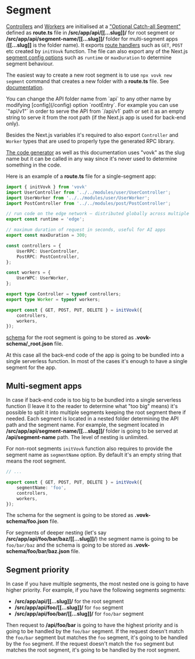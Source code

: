 

# Segment

[Controllers](/controller) and [Workers](/worker) are initialised at a ["Optional Catch-all Segment"](https://nextjs.org/docs/pages/building-your-application/routing/dynamic-routes#optional-catch-all-segments) defined as **route.ts** file in **/src/app/api/[[...slug]]/** for root segment or **/src/app/api/segment-name/[[...slug]]/** folder for multi-segment apps (**[[...slug]]** is the folder name).  It exports [route handlers](https://nextjs.org/docs/app/building-your-application/routing/route-handlers) such as `GET`, `POST` etc created by `initVovk` function. The file can also export any of the Next.js [segment config options](https://nextjs.org/docs/app/building-your-application/routing/route-handlers#segment-config-options) such as `runtime` or `maxDuration` to determine segment behaviour.

The easiest way to create a new root segment is to use `npx vovk new segment` command that creates a new folder with a **route.ts** file. See [documentation](/cli/vovk-new).

<Callout type="info" emoji="ℹ️">
  You can change the API folder name from `api` to any other name by modifying [config](/config) option `rootEntry`. For example you can use `"api/v1"` in order to serve the API from `/api/v1` path or set it as an empty string to serve it from the root path (if the Next.js app is used for back-end only).
</Callout> 

Besides the Next.js variables it's required to also export `Controller` and `Worker` types that are used to properly type the generated RPC library.

[The code generator](/cli/vovk-new) as well as this documentation uses "vovk" as the slug name but it can be called in any way since it's never used to determine something in the code.

Here is an example of a **route.ts** file for a single-segment app:

```ts filename="/src/app/api/[[...slug]]/route.ts"
import { initVovk } from 'vovk'
import UserController from '../../modules/user/UserController';
import UserWorker from '../../modules/user/UserWorker';
import PostController from '../../modules/post/PostController';

// run code on the edge network — distributed globally across multiple data centers
export const runtime = 'edge';

// maximum duration of request in seconds, useful for AI apps
export const maxDuration = 300;

const controllers = {
    UserRPC: UserController,
    PostRPC: PostController,
};

const workers = {
    UserWPC: UserWorker,
};

export type Controller = typeof controllers;
export type Worker = typeof workers;

export const { GET, POST, PUT, DELETE } = initVovk({
    controllers,
    workers,
});
```

[schema](/schema) for the root segment is going to be stored as **.vovk-schema/_root.json** file.

At this case all the back-end code of the app is going to be bundled into a single serverless function. In most of the cases it's enough to have a single segment for the app.

## Multi-segment apps

In case if back-end code is too big to be bundled into a single serverless function (I leave it to the reader to determine what "too big" means) it's possible to split it into multiple segments keeping the root segment there if needed. Each segment is located in a nested folder determining the API path and the segment name. For example, the segment located in **/src/app/api/segment-name/[[...slug]]/** folder is going to be served at **/api/segment-name** path. The level of nesting is unlimited. 

For non-root segments `initVovk` function also requires to provide the segment name as `segmentName` option. By default it's an empty string that means the root segment.


```ts filename="/src/app/api/foo/[[...slug]]/route.ts"
// ...

export const { GET, POST, PUT, DELETE } = initVovk({
    segmentName: 'foo',
    controllers,
    workers,
});
```

The schema for the segment is going to be stored as **.vovk-schema/foo.json** file.

For segments of deeper nesting (let's say **/src/app/api/foo/bar/baz/[[...slug]]/**) the segment name is going to be `foo/bar/baz` and the schema is going to be stored as **.vovk-schema/foo/bar/baz.json** file.

## Segment priority

In case if you have multiple segments, the most nested one is going to have higher priority. For example, if you have the following segments segments:

- **/src/app/api/[[...slug]]/** for the root segment
- **/src/app/api/foo/[[...slug]]/** for `foo` segment
- **/src/app/api/foo/bar/[[...slug]]/** for `foo/bar` segment

Then request to **/api/foo/bar** is going to have the highest priority and is going to be handled by the `foo/bar` segment. If the request doesn't match the `foo/bar` segment but matches the `foo` segment, it's going to be handled by the `foo` segment. If the request doesn't match the `foo` segment but matches the root segment, it's going to be handled by the root segment.

